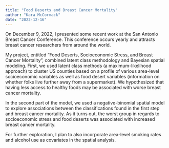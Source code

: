 ```yaml
---
title: "Food Deserts and Breast Cancer Mortality"
author: "Kara McCormack"
date: "2022-12-16"
---
```


On December 9, 2022, I presented some recent work at the San Antonio Breast Cancer Conference. This conference occurs yearly and attracts breast cancer researchers from around the world. 

My project, entitled "Food Deserts, Socioeconomic Stress, and Breast Cancer Mortality", combined latent class methodology and Bayesian spatial modeling. First, we used latent class methods (a maximum-likelihood approach) to cluster US counties based on a profile of various area-level  socioeconomic variables as well as food desert variables (information on whether folks live further away from a supermarket). We hypothesized that having less access to healthy foods may be associated with worse breast cancer mortality. 

In the second part of the model, we used a negative-binomial spatial model to explore associations between the classifications found in the first step and breast cancer mortality. As it turns out, the worst group in regards to socioeconomic stress and food deserts was associated with increased breast cancer mortality. 

For further exploration, I plan to also incorporate area-level smoking rates and alcohol use as covariates in the spatial analysis.